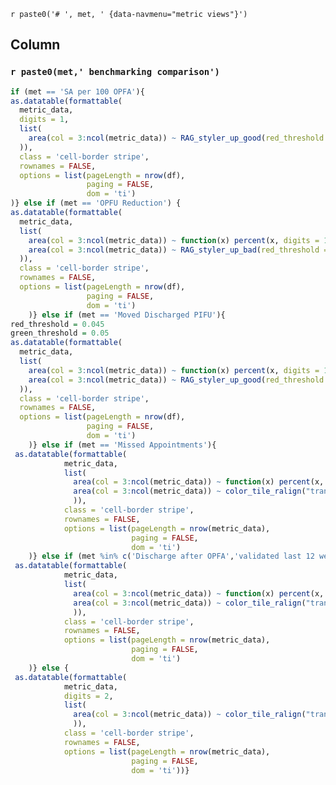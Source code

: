 `r paste0('# ', met, ' {data-navmenu="metric views"}')`

## Column {data-width="1000"}

### `r paste0(met,' benchmarking comparison')`


```r

if (met == 'SA per 100 OPFA'){
as.datatable(formattable(
  metric_data,
  digits = 1,
  list(
    area(col = 3:ncol(metric_data)) ~ RAG_styler_up_good(red_threshold = 15, green_threshold = 21)
  )),
  class = 'cell-border stripe',
  rownames = FALSE,
  options = list(pageLength = nrow(df),
                 paging = FALSE,
                 dom = 'ti')
)} else if (met == 'OPFU Reduction') {
as.datatable(formattable(
  metric_data,
  list(
    area(col = 3:ncol(metric_data)) ~ function(x) percent(x, digits = 1),
    area(col = 3:ncol(metric_data)) ~ RAG_styler_up_bad(red_threshold = 1, green_threshold = 0.75)
  )),
  class = 'cell-border stripe',
  rownames = FALSE,
  options = list(pageLength = nrow(df),
                 paging = FALSE,
                 dom = 'ti')
    )} else if (met == 'Moved Discharged PIFU'){
red_threshold = 0.045
green_threshold = 0.05
as.datatable(formattable(
  metric_data,
  list(
    area(col = 3:ncol(metric_data)) ~ function(x) percent(x, digits = 1),
    area(col = 3:ncol(metric_data)) ~ RAG_styler_up_good(red_threshold = 0.045, green_threshold = 0.05)
  )),
  class = 'cell-border stripe',
  rownames = FALSE,
  options = list(pageLength = nrow(df),
                 paging = FALSE,
                 dom = 'ti')   
    )} else if (met == 'Missed Appointments'){
 as.datatable(formattable(
            metric_data,
            list(
              area(col = 3:ncol(metric_data)) ~ function(x) percent(x, digits = 1),
              area(col = 3:ncol(metric_data)) ~ color_tile_ralign("transparent",soft_red)
              )),
            class = 'cell-border stripe',
            rownames = FALSE,
            options = list(pageLength = nrow(metric_data),
                           paging = FALSE,
                           dom = 'ti') 
    )} else if (met %in% c('Discharge after OPFA','validated last 12 weeks')){
 as.datatable(formattable(
            metric_data,
            list(
              area(col = 3:ncol(metric_data)) ~ function(x) percent(x, digits = 1),
              area(col = 3:ncol(metric_data)) ~ color_tile_ralign("transparent",NHS_bright_blue)
              )),
            class = 'cell-border stripe',
            rownames = FALSE,
            options = list(pageLength = nrow(metric_data),
                           paging = FALSE,
                           dom = 'ti')
    )} else {
 as.datatable(formattable(
            metric_data,
            digits = 2,                
            list(
              area(col = 3:ncol(metric_data)) ~ color_tile_ralign("transparent",NHS_bright_blue)
              )),
            class = 'cell-border stripe',
            rownames = FALSE,
            options = list(pageLength = nrow(metric_data),
                           paging = FALSE,
                           dom = 'ti'))} 
```